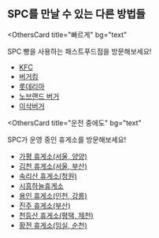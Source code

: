 ## SPC를 만날 수 있는 다른 방법들

<OthersCard
  title="빠르게"
  bg="text"
>

SPC 빵을 사용하는 패스트푸드점을 방문해보세요!

* [KFC](https://news.mt.co.kr/mtview.php?no=2022102011302151145)
* [버거킹](https://news.mt.co.kr/mtview.php?no=2022102011302151145)
* [롯데리아](https://news.mt.co.kr/mtview.php?no=2022102011302151145)
* [노브랜드 버거](https://news.mt.co.kr/mtview.php?no=2022102011302151145)
* [이삭버거](https://blog.naver.com/morp_/222847492177)

</OthersCard>

<OthersCard
  title="운전 중에도"
  bg="text"
>

SPC가 운영 중인 휴게소를 방문해보세요!

* [가평 휴게소(서울, 양양)](https://www.spcmagazine.com/spc1_191017-2/)
* [김천 휴게소(서울, 부산)](http://www.hsa.or.kr/new/about/S4/S4View.asp?pageno=1&schType=&schStr=&memberCode=AB2130000#)
* [속리산 휴게소(청원)](http://www.hsa.or.kr/new/about/S4/S4View.asp?pageno=1&schType=&schStr=&memberCode=AB2130000#)
* [시흥하늘휴게소](https://sports.chosun.com/news/news.htm?id=201711120100100150007117&ServiceDate=20171112)
* [용인 휴게소(인천, 강릉)](https://siminilbo.co.kr/news/newsview.php?ncode=1065578145367636)
* [진주 휴게소(부산)](http://www.hsa.or.kr/new/about/S4/S4View.asp?pageno=1&schType=&schStr=&memberCode=AB2130000#)
* [천등산 휴게소(평택, 제천)](https://www.saramin.co.kr/zf_user/jobs/view?rec_idx=38531459)
* [황전 휴게소(임실, 순천)](http://www.hsa.or.kr/new/about/S4/S4View.asp?pageno=1&schType=&schStr=&memberCode=AB2130000#)

</OthersCard>